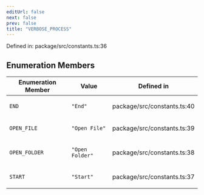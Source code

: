 ```yaml
---
editUrl: false
next: false
prev: false
title: "VERBOSE_PROCESS"
---
```


Defined in: package/src/constants.ts:36

## Enumeration Members

<table>
<thead>
<tr>
<th>Enumeration Member</th>
<th>Value</th>
<th>Defined in</th>
</tr>
</thead>
<tbody>
<tr>
<td>

<a id="end"></a> `END`

</td>
<td>

`"End"`

</td>
<td>

package/src/constants.ts:40

</td>
</tr>
<tr>
<td>

<a id="open_file"></a> `OPEN_FILE`

</td>
<td>

`"Open File"`

</td>
<td>

package/src/constants.ts:39

</td>
</tr>
<tr>
<td>

<a id="open_folder"></a> `OPEN_FOLDER`

</td>
<td>

`"Open Folder"`

</td>
<td>

package/src/constants.ts:38

</td>
</tr>
<tr>
<td>

<a id="start"></a> `START`

</td>
<td>

`"Start"`

</td>
<td>

package/src/constants.ts:37

</td>
</tr>
</tbody>
</table>

